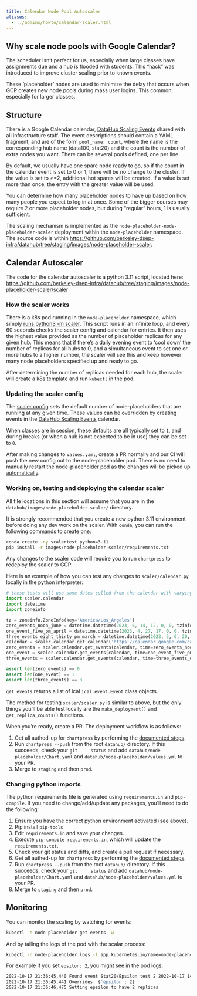 ```yaml
---
title: Calendar Node Pool Autoscaler
aliases:
  - ../admins/howto/calendar-scaler.html
---
```


## Why scale node pools with Google Calendar?

The scheduler isn't perfect for us, especially when large classes have
assignments due and a hub is flooded with students. This "hack" was
introduced to improve cluster scaling prior to known events.

These 'placeholder' nodes are used to minimize the delay that occurs
when GCP creates new node pools during mass user logins. This common,
especially for larger classes.

## Structure

There is a Google Calendar calendar, [DataHub Scaling
Events](https://calendar.google.com/calendar/embed?src=c_s47m3m1nuj3s81187k3b2b5s5o%40group.calendar.google.com&ctz=America%2FLos_Angeles)
shared with all infrastructure staff. The event descriptions should
contain a YAML fragment, and are of the form `pool_name:
count`, where the name is the corresponding hub name
(data100, stat20) and the count is the number of extra nodes you want.
There can be several pools defined, one per line.

By default, we usually have one spare node ready to go, so if the count
in the calendar event is set to 0 or 1, there will be no change to the
cluster. If the value is set to >=2, additional hot spares will be
created. If a value is set more than once, the entry with the greater
value will be used.

You can determine how many placeholder nodes to have up based on how
many people you expect to log in at once. Some of the bigger courses may
require 2 or more placeholder nodes, but during "regular" hours, 1 is
usually sufficient.

The scaling mechanism is implemented as the
`node-placeholder-node-placeholder-scaler` deployment within
the `node-placeholder` namespace. The source code is within
<https://github.com/berkeley-dsep-infra/datahub/tree/staging/images/node-placeholder-scaler>.

## Calendar Autoscaler

The code for the calendar autoscaler is a python 3.11 script, located
here:
<https://github.com/berkeley-dsep-infra/datahub/tree/staging/images/node-placeholder-scaler/scaler>

### How the scaler works

There is a k8s pod running in the `node-placeholder`
namespace, which simply [runs python3 -m
scaler](https://github.com/berkeley-dsep-infra/datahub/blob/staging/images/node-placeholder-scaler/Dockerfile).
This script runs in an infinite loop, and every 60 seconds checks the
scaler config and calendar for entries. It then uses the highest value
provided as the number of placeholder replicas for any given hub. This
means that if there's a daily evening event to 'cool down' the number
of replicas for all hubs to 0, and a simultaneous event to set one or
more hubs to a higher number, the scaler will see this and keep however
many node placeholders specified up and ready to go.

After determining the number of replicas needed for each hub, the scaler
will create a k8s template and run `kubectl` in the pod.

### Updating the scaler config

The [scaler
config](https://github.com/berkeley-dsep-infra/datahub/blob/staging/node-placeholder/values.yaml)
sets the default number of node-placeholders that are running at any
given time. These values can be overridden by creating events in the
[DataHub Scaling
Events](https://calendar.google.com/calendar/embed?src=c_s47m3m1nuj3s81187k3b2b5s5o%40group.calendar.google.com&ctz=America%2FLos_Angeles)
calendar.

When classes are in session, these defaults are all typically set to
`1`, and during breaks (or when a hub is not expected to be
in use) they can be set to `0`.

After making changes to `values.yaml`, create a PR normally
and our CI will push the new config out to the node-placeholder pod.
There is no need to manually restart the node-placeholder pod as the
changes will be picked up
[automatically](https://github.com/berkeley-dsep-infra/datahub/blob/3fb2d9412cbf87e0583774c8a7dc6c12ef58e715/images/node-placeholder-scaler/scaler/scaler.py#L93).

### Working on, testing and deploying the calendar scaler

All file locations in this section will assume that you are in the
`datahub/images/node-placeholder-scaler/` directory.

It is strongly recommended that you create a new python 3.11 environment
before doing any dev work on the scaler. With `conda`, you
can run the following commands to create one:

``` bash
conda create -ny scalertest python=3.11
pip install -r images/node-placeholder-scaler/requirements.txt
```

Any changes to the scaler code will require you to run
`chartpress` to redeploy the scaler to GCP.

Here is an example of how you can test any changes to
`scaler/calendar.py` locally in the python interpreter:

``` python
# these tests will use some dates culled from the calendar with varying numbers of events.
import scaler.calendar
import datetime
import zoneinfo

tz = zoneinfo.ZoneInfo(key='America/Los_Angeles')
zero_events_noon_june = datetime.datetime(2023, 6, 14, 12, 0, 0, tzinfo=tz)
one_event_five_pm_april = datetime.datetime(2023, 4, 27, 17, 0, 0, tzinfo=tz)
three_events_eight_thirty_pm_march = datetime.datetime(2023, 3, 6, 20, 30, 0, tzinfo=tz)
calendar = scaler.calendar.get_calendar('https://calendar.google.com/calendar/ical/c_s47m3m1nuj3s81187k3b2b5s5o%40group.calendar.google.com/public/basic.ics')
zero_events = scaler.calendar.get_events(calendar, time=zero_events_noon_june)
one_event = scaler.calendar.get_events(calendar, time=one_event_five_pm_april)
three_events = scaler.calendar.get_events(calendar, time=three_events_eight_thirty_pm_march)

assert len(zero_events) == 0
assert len(one_event) == 1
assert len(three_events) == 3
```

`get_events` returns a list of ical
`ical.event.Event` class objects.

The method for testing `scaler/scaler.py` is similar to
above, but the only things you'll be able test locally are the
`make_deployment()` and `get_replica_counts()`
functions.

When you're ready, create a PR. The deployment workflow is as follows:

1.  Get all authed-up for `chartpress` by performing the
    [documented steps](rebuild-hub-image.qmd).
2.  Run `chartpress --push` from the root
    `datahub/` directory. If this succeeds, check your `git
    status` and add
    `datahub/node-placeholder/Chart.yaml` and
    `datahub/node-placeholder/values.yml` to your PR.
3.  Merge to `staging` and then `prod`.

### Changing python imports

The python requirements file is generated using
`requirements.in` and `pip-compile`. If you need
to change/add/update any packages, you'll need to do the following:

1.  Ensure you have the correct python environment activated (see
    above).
2.  Pip install `pip-tools`
3.  Edit `requirements.in` and save your changes.
4.  Execute `pip-compile requirements.in`, which will update
    the `requirements.txt`.
5.  Check your git status and diffs, and create a pull request if
    necessary.
6.  Get all authed-up for `chartpress` by performing the
    [documented steps](rebuild-hub-image.qmd).
7.  Run `chartpress --push` from the root
    `datahub/` directory. If this succeeds, check your `git
    status` and add
    `datahub/node-placeholder/Chart.yaml` and
    `datahub/node-placeholder/values.yml` to your PR.
8.  Merge to `staging` and then `prod`.

## Monitoring

You can monitor the scaling by watching for events:

``` bash
kubectl -n node-placeholder get events -w
```

And by tailing the logs of the pod with the scalar process:

``` bash
kubectl -n node-placeholder logs -l app.kubernetes.io/name=node-placeholder-scaler -f
```

For example if you set `epsilon: 2`, you might see in the
pod logs:

``` bash
2022-10-17 21:36:45,440 Found event Stat20/Epsilon test 2 2022-10-17 14:21 PDT to 15:00 PDT
2022-10-17 21:36:45,441 Overrides: {'epsilon': 2}
2022-10-17 21:36:46,475 Setting epsilon to have 2 replicas
```
